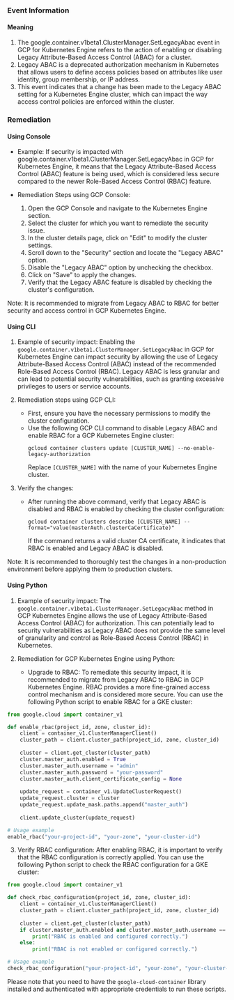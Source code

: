 
### Event Information

#### Meaning

1. The google.container.v1beta1.ClusterManager.SetLegacyAbac event in GCP for Kubernetes Engine refers to the action of enabling or disabling Legacy Attribute-Based Access Control (ABAC) for a cluster.
2. Legacy ABAC is a deprecated authorization mechanism in Kubernetes that allows users to define access policies based on attributes like user identity, group membership, or IP address.
3. This event indicates that a change has been made to the Legacy ABAC setting for a Kubernetes Engine cluster, which can impact the way access control policies are enforced within the cluster.

### Remediation

#### Using Console

- Example: If security is impacted with google.container.v1beta1.ClusterManager.SetLegacyAbac in GCP for Kubernetes Engine, it means that the Legacy Attribute-Based Access Control (ABAC) feature is being used, which is considered less secure compared to the newer Role-Based Access Control (RBAC) feature.

- Remediation Steps using GCP Console:
  1. Open the GCP Console and navigate to the Kubernetes Engine section.
  2. Select the cluster for which you want to remediate the security issue.
  3. In the cluster details page, click on "Edit" to modify the cluster settings.
  4. Scroll down to the "Security" section and locate the "Legacy ABAC" option.
  5. Disable the "Legacy ABAC" option by unchecking the checkbox.
  6. Click on "Save" to apply the changes.
  7. Verify that the Legacy ABAC feature is disabled by checking the cluster's configuration.

Note: It is recommended to migrate from Legacy ABAC to RBAC for better security and access control in GCP Kubernetes Engine.

#### Using CLI

1. Example of security impact: Enabling the `google.container.v1beta1.ClusterManager.SetLegacyAbac` in GCP for Kubernetes Engine can impact security by allowing the use of Legacy Attribute-Based Access Control (ABAC) instead of the recommended Role-Based Access Control (RBAC). Legacy ABAC is less granular and can lead to potential security vulnerabilities, such as granting excessive privileges to users or service accounts.

2. Remediation steps using GCP CLI:
   - First, ensure you have the necessary permissions to modify the cluster configuration.
   - Use the following GCP CLI command to disable Legacy ABAC and enable RBAC for a GCP Kubernetes Engine cluster:
     ```
     gcloud container clusters update [CLUSTER_NAME] --no-enable-legacy-authorization
     ```
     Replace `[CLUSTER_NAME]` with the name of your Kubernetes Engine cluster.

3. Verify the changes:
   - After running the above command, verify that Legacy ABAC is disabled and RBAC is enabled by checking the cluster configuration:
     ```
     gcloud container clusters describe [CLUSTER_NAME] --format="value(masterAuth.clusterCaCertificate)"
     ```
     If the command returns a valid cluster CA certificate, it indicates that RBAC is enabled and Legacy ABAC is disabled.

Note: It is recommended to thoroughly test the changes in a non-production environment before applying them to production clusters.

#### Using Python

1. Example of security impact: The `google.container.v1beta1.ClusterManager.SetLegacyAbac` method in GCP Kubernetes Engine allows the use of Legacy Attribute-Based Access Control (ABAC) for authorization. This can potentially lead to security vulnerabilities as Legacy ABAC does not provide the same level of granularity and control as Role-Based Access Control (RBAC) in Kubernetes.

2. Remediation for GCP Kubernetes Engine using Python:
   - Upgrade to RBAC: To remediate this security impact, it is recommended to migrate from Legacy ABAC to RBAC in GCP Kubernetes Engine. RBAC provides a more fine-grained access control mechanism and is considered more secure. You can use the following Python script to enable RBAC for a GKE cluster:

```python
from google.cloud import container_v1

def enable_rbac(project_id, zone, cluster_id):
    client = container_v1.ClusterManagerClient()
    cluster_path = client.cluster_path(project_id, zone, cluster_id)
    
    cluster = client.get_cluster(cluster_path)
    cluster.master_auth.enabled = True
    cluster.master_auth.username = "admin"
    cluster.master_auth.password = "your-password"
    cluster.master_auth.client_certificate_config = None
    
    update_request = container_v1.UpdateClusterRequest()
    update_request.cluster = cluster
    update_request.update_mask.paths.append("master_auth")
    
    client.update_cluster(update_request)

# Usage example
enable_rbac("your-project-id", "your-zone", "your-cluster-id")
```

3. Verify RBAC configuration: After enabling RBAC, it is important to verify that the RBAC configuration is correctly applied. You can use the following Python script to check the RBAC configuration for a GKE cluster:

```python
from google.cloud import container_v1

def check_rbac_configuration(project_id, zone, cluster_id):
    client = container_v1.ClusterManagerClient()
    cluster_path = client.cluster_path(project_id, zone, cluster_id)
    
    cluster = client.get_cluster(cluster_path)
    if cluster.master_auth.enabled and cluster.master_auth.username == "admin":
        print("RBAC is enabled and configured correctly.")
    else:
        print("RBAC is not enabled or configured correctly.")

# Usage example
check_rbac_configuration("your-project-id", "your-zone", "your-cluster-id")
```

Please note that you need to have the `google-cloud-container` library installed and authenticated with appropriate credentials to run these scripts.

